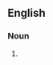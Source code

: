 {{also|knick-knacks}}

==English==

===Noun===
{{head|en|noun form}}

# {{plural of|knickknack|lang=en}}